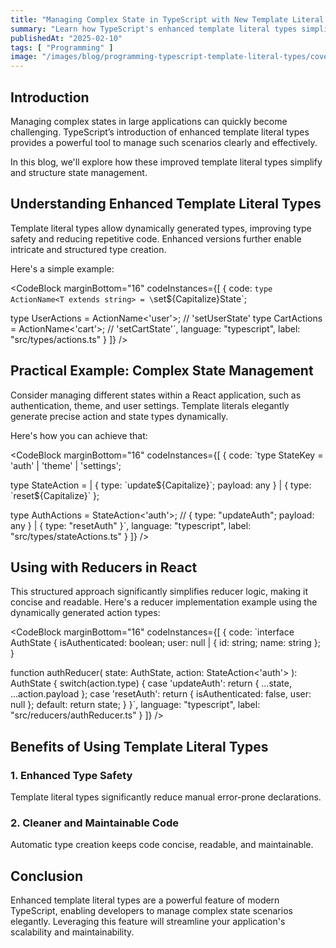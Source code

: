 ```yaml
---
title: "Managing Complex State in TypeScript with New Template Literal Types"
summary: "Learn how TypeScript's enhanced template literal types simplify managing complex state structures in your applications."
publishedAt: "2025-02-10"
tags: [ "Programming" ]
image: "/images/blog/programming-typescript-template-literal-types/cover.jpg"
---
```


## Introduction

Managing complex states in large applications can quickly become challenging. TypeScript’s introduction of enhanced template literal types provides a powerful tool to manage such scenarios clearly and effectively.

In this blog, we'll explore how these improved template literal types simplify and structure state management.

## Understanding Enhanced Template Literal Types

Template literal types allow dynamically generated types, improving type safety and reducing repetitive code. Enhanced versions further enable intricate and structured type creation.

Here's a simple example:

<CodeBlock
    marginBottom="16"
    codeInstances={[
      {
        code:
`type ActionName<T extends string> = \`set\${Capitalize<T>}State\`;

type UserActions = ActionName<'user'>;  // 'setUserState'
type CartActions = ActionName<'cart'>;  // 'setCartState'`,
        language: "typescript",
        label: "src/types/actions.ts"
      }
    ]}
/>

## Practical Example: Complex State Management

Consider managing different states within a React application, such as authentication, theme, and user settings. Template literals elegantly generate precise action and state types dynamically.

Here's how you can achieve that:

<CodeBlock
    marginBottom="16"
    codeInstances={[
      {
        code:
`type StateKey = 'auth' | 'theme' | 'settings';

type StateAction<T extends StateKey> = 
  | { type: \`update\${Capitalize<T>}\`; payload: any }
  | { type: \`reset\${Capitalize<T>}\` };

type AuthActions = StateAction<'auth'>;
// { type: "updateAuth"; payload: any } | { type: "resetAuth" }`,
        language: "typescript",
        label: "src/types/stateActions.ts"
      }
    ]}
/>

## Using with Reducers in React

This structured approach significantly simplifies reducer logic, making it concise and readable. Here's a reducer implementation example using the dynamically generated action types:

<CodeBlock
    marginBottom="16"
    codeInstances={[
      {
        code:
`interface AuthState {
  isAuthenticated: boolean;
  user: null | { id: string; name: string };
}

function authReducer(
  state: AuthState, 
  action: StateAction<'auth'>
): AuthState {
  switch(action.type) {
    case 'updateAuth':
      return { ...state, ...action.payload };
    case 'resetAuth':
      return { isAuthenticated: false, user: null };
    default:
      return state;
  }
}`,
        language: "typescript",
        label: "src/reducers/authReducer.ts"
      }
    ]}
/>

## Benefits of Using Template Literal Types

### 1. Enhanced Type Safety
Template literal types significantly reduce manual error-prone declarations.

### 2. Cleaner and Maintainable Code
Automatic type creation keeps code concise, readable, and maintainable.

## Conclusion

Enhanced template literal types are a powerful feature of modern TypeScript, enabling developers to manage complex state scenarios elegantly. Leveraging this feature will streamline your application's scalability and maintainability.